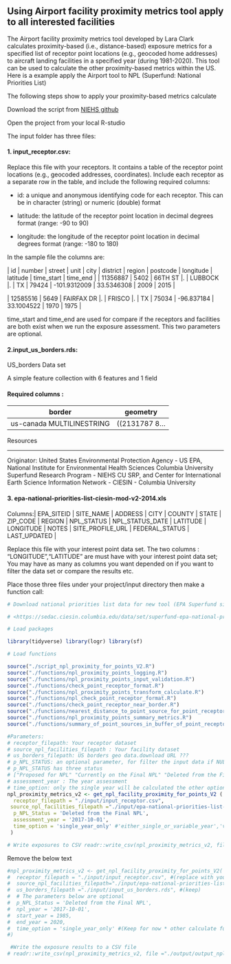 ## Using Airport facility proximity metrics tool apply to all interested facilities {.unnumbered}

The Airport facility proximity metrics tool developed by Lara Clark calculates proximity-based (i.e., distance-based) exposure metrics for a specified list of receptor point locations (e.g., geocoded home addresses) to aircraft landing facilities in a specified year (during 1981-2020). This tool can be used to calculate the other proximity-based metrics within the US. Here is a example apply the Airport tool to NPL (Superfund: National Priorities List)

The following steps show to apply your proximity-based metrics calculate

Download the script from [NIEHS github](https://github.com/NIEHS/PCOR_npl_proximity_for_points/ "PCOR NPL R script"){.uri}

Open the project from your local R-studio

The input folder has three files:

#### 1. input_receptor.csv: {.unnumbered}

Replace this file with your receptors. It contains a table of the receptor point locations (e.g., geocoded addresses, coordinates). Include each receptor as a separate row in the table, and include the following required columns:

-   id: a unique and anonymous identifying code for each receptor. This can be in character (string) or numeric (double) format

-   latitude: the latitude of the receptor point location in decimal degrees format (range: -90 to 90)

-   longitude: the longitude of the receptor point location in decimal degrees format (range: -180 to 180)

In the sample file the columns are:

\| id \| number \| street \| unit \| city \| district \| region \| postcode \| longitude \| latitude \| time_start \| time_end \| \| 11356887 \| 5402 \| 66TH ST \|. \| LUBBOCK \|. \| TX \| 79424 \| -101.9312009 \| 33.5346308 \| 2009 \| 2015 \|

\| 12585516 \| 5649 \| FAIRFAX DR \|. \| FRISCO \|. \| TX \| 75034 \| -96.837184 \| 33.1004522 \| 1970 \| 1975 \|

time_start and time_end are used for compare if the receptors and facilities are both exist when we run the exposure assessment. This two parameters are optional.

#### 2.input_us_borders.rds: {.unnumbered}

US_borders Data set

A simple feature collection with 6 features and 1 field

#### Required columns : {.unnumbered}

| border                    | geometry       |
|---------------------------|----------------|
| us-canada MULTILINESTRING | ((2131787 8... |

Resources

------------------------------------------------------------------------

Originator: United States Environmental Protection Agency - US EPA, National Institute for Environmental Health Sciences Columbia University Superfund Research Program - NIEHS CU SRP, and Center for International Earth Science Information Network - CIESIN - Columbia University

#### 3. epa-national-priorities-list-ciesin-mod-v2-2014.xls {.unnumbered}

Columns:\| EPA_SITEID \| SITE_NAME \| ADDRESS \| CITY \| COUNTY \| STATE \| ZIP_CODE \| REGION \| NPL_STATUS \| NPL_STATUS_DATE \| LATITUDE \| LONGITUDE \| NOTES \| SITE_PROFILE_URL \| FEDERAL_STATUS \| LAST_UPDATED \|

Replace this file with your interest point data set. The two columns : "LONGITUDE","LATITUDE" are must have with your interest point data set; You may have as many as columns you want depended on if you want to filter the data set or compare the results etc.

Place those three files under your project/input directory then make a function call:

```R
# Download national priorities list data for new tool (EPA Superfund sites in 2014 via CIESIN (URL):

# <https://sedac.ciesin.columbia.edu/data/set/superfund-epa-national-priorities-list-ciesin-mod-v2>

# Load packages

library(tidyverse) library(logr) library(sf)

# Load functions

source("./script_npl_proximity_for_points_V2.R") 
source("./functions/npl_proximity_points_logging.R") 
source("./functions/npl_proximity_points_input_validation.R") 
source("./functions/check_point_receptor_format.R") 
source("./functions/npl_proximity_points_transform_calculate.R") 
source("./functions/npl_check_point_receptor_format.R") 
source("./functions/check_point_receptor_near_border.R") 
source("./functions/nearest_distance_to_point_source_for_point_receptor.R") 
source("./functions/npl_proximity_points_summary_metrics.R") 
source("./functions/summary_of_point_sources_in_buffer_of_point_receptor.R") 

#Parameters: 
# receptor_filepath: Your receptor dataset
# source_npl_facilities_filepath : Your facility dataset
# us_borders_filepath: US borders geo data.download URL ???
# p_NPL_STATUS: an optional parameter, for filter the input data if NULL then no data filter  
# p_NPL_STATUS has three status 
# ["Proposed for NPL" "Currently on the Final NPL" "Deleted from the Final NPL"]
# assessment_year : The year assessment
# time_option: only the single year will be calculated the other options are under development
npl_proximity_metrics_v2 <- get_npl_facility_proximity_for_points_V2 ( 
  receptor_filepath = "./input/input_receptor.csv", 
 source_npl_facilities_filepath ="./input/epa-national-priorities-list-ciesin-mod-v2-2014.xls",   us_borders_filepath ="./input/input_us_borders.rds", 
  p_NPL_Status = 'Deleted from the Final NPL', 
  assessment_year = '2017-10-01', 
  time_option = 'single_year_only' #'either_single_or_variable_year','variable_year_only' 
 )

# Write exposures to CSV readr::write_csv(npl_proximity_metrics_v2, file ="./output/output_npl_proximity_metrics_V2.csv")

```

Remove the below text

```R

#npl_proximity_metrics_v2 <- get_npl_facility_proximity_for_points_V2(
#  receptor_filepath = "./input/input_receptor.csv", #(replace with your dataset)
#  source_npl_facilities_filepath="./input/epa-national-priorities-list-ciesin-mod-v2-2014.xls", #(replace with your dataset)
#  us_borders_filepath ="./input/input_us_borders.rds", #(keep)
#  # The parameters below are optional
#  p_NPL_Status = 'Deleted from the Final NPL', 
#  npl_year = '2017-10-01', 
#  start_year = 1985, 
#  end_year = 2020,
#  time_option = 'single_year_only' #(Keep for now * other calculate function is under development)
#)

 #Write the exposure results to a CSV file
# readr::write_csv(npl_proximity_metrics_v2, file ="./output/output_npl_proximity_metrics_V2.csv") 
```

```{=html}
<!-- Notes:
receptor_filepath = "./input/input_receptor.csv", /<b/>Keep as is/<//b/>
source_npl_facilities_filepath="./input/epa-national-priorities-list-ciesin-mod-v2-2014.xls", 
us_borders_filepath ="./input/input_us_borders.rds",
The parameters below are optional 
p_NPL_Status = 'Deleted from the Final NPL', 
npl_year = '2017-10-01', 
start_year = 1985, 
end_year = 2020, 
time_option = 'single_year_only'
 -->
```
<!-- HTML comments -->
